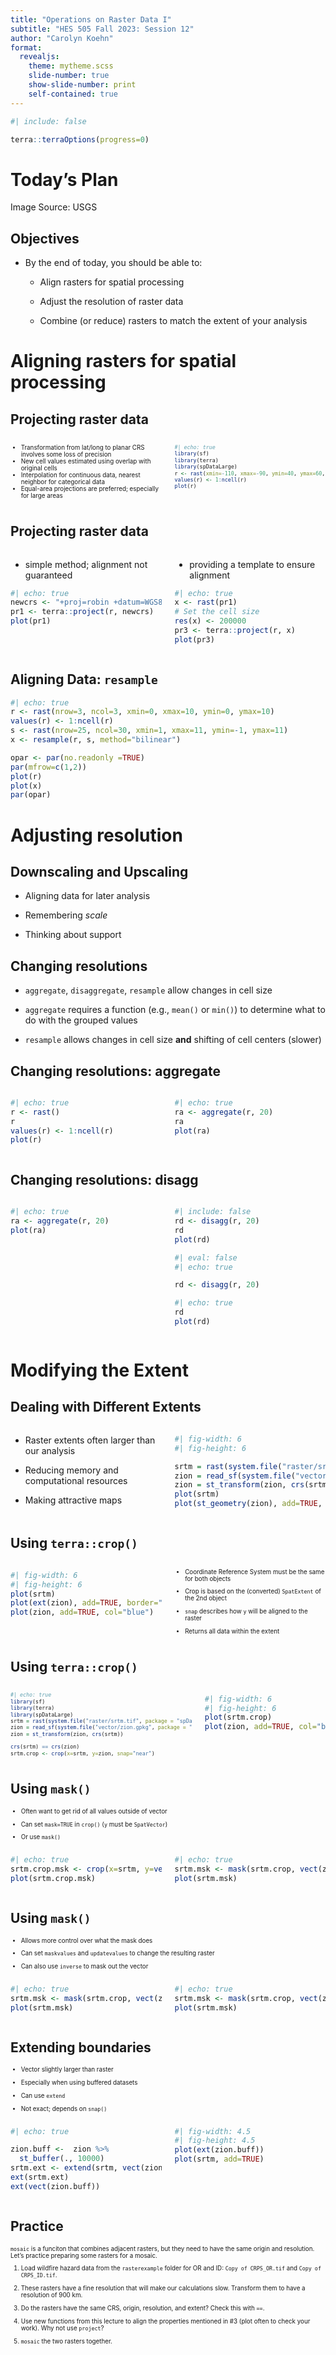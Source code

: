 ```yaml
---
title: "Operations on Raster Data I"
subtitle: "HES 505 Fall 2023: Session 12"
author: "Carolyn Koehn"
format: 
  revealjs:
    theme: mytheme.scss
    slide-number: true
    show-slide-number: print
    self-contained: true  
---
```


```r
#| include: false

terra::terraOptions(progress=0)
```


# Today's Plan {background="#43464B" background-image="img/slide_10/NEDUS.gif" background-opacity="0.7"}

::: footer
Image Source: USGS
:::

## Objectives

- By the end of today, you should be able to:

  - Align rasters for spatial processing

  - Adjust the resolution of raster data

  - Combine (or reduce) rasters to match the extent of your analysis

# Aligning rasters for spatial processing {background="#9F281A"}
## Projecting raster data

::: columns
:::{.column width="50%"}
::: {style="font-size: 0.7em"}
* Transformation from lat/long to planar CRS involves some loss of precision
* New cell values estimated using overlap with original cells
* Interpolation for continuous data, nearest neighbor for categorical data
* Equal-area projections are preferred; especially for large areas

:::
:::
::: {.column width="50%"}
::: {style="font-size: 0.7em"}

```r
#| echo: true
library(sf)
library(terra)
library(spDataLarge)
r <- rast(xmin=-110, xmax=-90, ymin=40, ymax=60, ncols=40, nrows=40)
values(r) <- 1:ncell(r)
plot(r)
```

:::
:::
:::

## Projecting raster data

::: columns
:::{.column width="50%"}
* simple method; alignment not guaranteed

```r
#| echo: true
newcrs <- "+proj=robin +datum=WGS84"
pr1 <- terra::project(r, newcrs)
plot(pr1)
```
:::
:::{.column width="50%"}
* providing a template to ensure alignment
```r
#| echo: true
x <- rast(pr1)
# Set the cell size
res(x) <- 200000
pr3 <- terra::project(r, x)
plot(pr3)
```
:::
:::

## Aligning Data: `resample`

```r
#| echo: true
r <- rast(nrow=3, ncol=3, xmin=0, xmax=10, ymin=0, ymax=10)
values(r) <- 1:ncell(r)
s <- rast(nrow=25, ncol=30, xmin=1, xmax=11, ymin=-1, ymax=11)
x <- resample(r, s, method="bilinear")
```

```r
opar <- par(no.readonly =TRUE)
par(mfrow=c(1,2))
plot(r)
plot(x)
par(opar)
```

# Adjusting resolution {background="#9F281A"}

## Downscaling and Upscaling

- Aligning data for later analysis

- Remembering _scale_

- Thinking about support

## Changing resolutions
* `aggregate`, `disaggregate`, `resample` allow changes in cell size
* `aggregate` requires a function (e.g., `mean()` or `min()`) to determine what to do with the grouped values

* `resample` allows changes in cell size __and__ shifting of cell centers (slower)

## Changing resolutions: aggregate

::: columns
:::{.column width="50%"}
```r
#| echo: true
r <- rast()
r
values(r) <- 1:ncell(r)
plot(r)
```
:::
:::{.column width="50%"}
```r
#| echo: true
ra <- aggregate(r, 20)
ra
plot(ra)
```
:::
:::

## Changing resolutions: disagg

::: columns
:::{.column width="50%"}
```r
#| echo: true
ra <- aggregate(r, 20)
plot(ra)
```
:::
:::{.column width="50%"}
```r
#| include: false
rd <- disagg(r, 20)
rd
plot(rd)
```
```r
#| eval: false
#| echo: true

rd <- disagg(r, 20)
```
```r
#| echo: true
rd
plot(rd)
```
:::
:::


# Modifying the Extent {background="#9F281A"}

## Dealing with Different Extents

::: columns
::: {.column width="50%"}
- Raster extents often larger than our analysis

- Reducing memory and computational resources

- Making attractive maps
:::
::: {.column width="50%"}
```r
#| fig-width: 6
#| fig-height: 6

srtm = rast(system.file("raster/srtm.tif", package = "spDataLarge"))
zion = read_sf(system.file("vector/zion.gpkg", package = "spDataLarge"))
zion = st_transform(zion, crs(srtm))
plot(srtm)
plot(st_geometry(zion), add=TRUE, col="blue")
```
:::
:::

## Using `terra::crop()`


::: columns
::: {.column width="50%"}
```r
#| fig-width: 6
#| fig-height: 6
plot(srtm)
plot(ext(zion), add=TRUE, border="red")
plot(zion, add=TRUE, col="blue")

```
:::
::: {.column width="50%"}
::: {style="font-size: 0.7em"}
- Coordinate Reference System must be the same for both objects

- Crop is based on the (converted) `SpatExtent` of the 2nd object

- `snap` describes how `y` will be aligned to the raster

- Returns all data within the extent
:::
:::
:::

## Using `terra::crop()`

::: columns
::: {.column width="60%"}
::: {style="font-size: 0.7em"}
```r
#| echo: true
library(sf)
library(terra)
library(spDataLarge)
srtm = rast(system.file("raster/srtm.tif", package = "spDataLarge"))
zion = read_sf(system.file("vector/zion.gpkg", package = "spDataLarge"))
zion = st_transform(zion, crs(srtm))

crs(srtm) == crs(zion)
srtm.crop <- crop(x=srtm, y=zion, snap="near")
```
:::
:::
::: {.column width="40%"}
```r
#| fig-width: 6
#| fig-height: 6
plot(srtm.crop)
plot(zion, add=TRUE, col="blue")
```
:::
:::

## Using `mask()`
::: {style="font-size: 0.7em"}

* Often want to get rid of all values outside of vector

* Can set `mask=TRUE` in `crop()` (`y` must be `SpatVector`)

* Or use `mask()`

:::

::: columns
::: {.column width="50%"}
```r
#| echo: true
srtm.crop.msk <- crop(x=srtm, y=vect(zion), snap="near", mask=TRUE)
plot(srtm.crop.msk)
```
:::
::: {.column width="50%"}
```r
#| echo: true
srtm.msk <- mask(srtm.crop, vect(zion))
plot(srtm.msk)
```
:::
:::

## Using `mask()`
::: {style="font-size: 0.7em"}

* Allows more control over what the mask does

* Can set `maskvalues` and `updatevalues` to change the resulting raster

* Can also use `inverse` to mask out the vector

:::

::: columns
::: {.column width="50%"}
```r
#| echo: true
srtm.msk <- mask(srtm.crop, vect(zion), updatevalue=-1000)
plot(srtm.msk)
```
:::
::: {.column width="50%"}
```r
#| echo: true
srtm.msk <- mask(srtm.crop, vect(zion), inverse=TRUE, updatevalue=0)
plot(srtm.msk)
```
:::
:::

## Extending boundaries
::: {style="font-size: 0.7em"}
* Vector slightly larger than raster

* Especially when using buffered datasets

* Can use `extend`

* Not exact; depends on `snap()`

:::

::: columns
::: {.column width="50%"}
```r
#| echo: true

zion.buff <-  zion %>% 
  st_buffer(., 10000)
srtm.ext <- extend(srtm, vect(zion.buff))
ext(srtm.ext)
ext(vect(zion.buff))
```
:::
::: {.column width="50%"}
```r
#| fig-width: 4.5
#| fig-height: 4.5
plot(ext(zion.buff))
plot(srtm, add=TRUE)
```
:::
:::

## Practice
::: {style="font-size: 0.7em"}
`mosaic` is a funciton that combines adjacent rasters, but they need to have the same origin and resolution. Let's practice preparing some rasters for a mosaic.

1. Load wildfire hazard data from the `rasterexample` folder for OR and ID: `Copy of CRPS_OR.tif` and `Copy of CRPS_ID.tif`.

2. These rasters have a fine resolution that will make our calculations slow. Transform them to have a resolution of 900 km.

3. Do the rasters have the same CRS, origin, resolution, and extent? Check this with `==`.

4. Use new functions from this lecture to align the properties mentioned in #3 (plot often to check your work). Why not use `project`?

5. `mosaic` the two rasters together.
:::